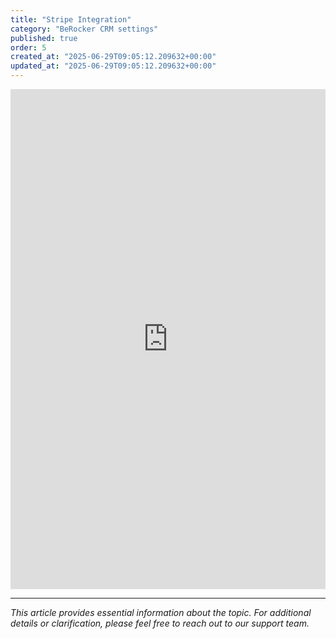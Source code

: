 ```yaml
---
title: "Stripe Integration"
category: "BeRocker CRM settings"
published: true
order: 5
created_at: "2025-06-29T09:05:12.209632+00:00"
updated_at: "2025-06-29T09:05:12.209632+00:00"
---
```


<iframe
  src="https://scribehow.com/embed/How_to_Set_Up_Stripe_Integration__wEepy7woQpizsnci9G20Yg?as=scrollable"
  width="100%"
  height="800"
  frameborder="0"
  allowfullscreen
></iframe>

---

_This article provides essential information about the topic. For additional details or clarification, please feel free to reach out to our support team._
